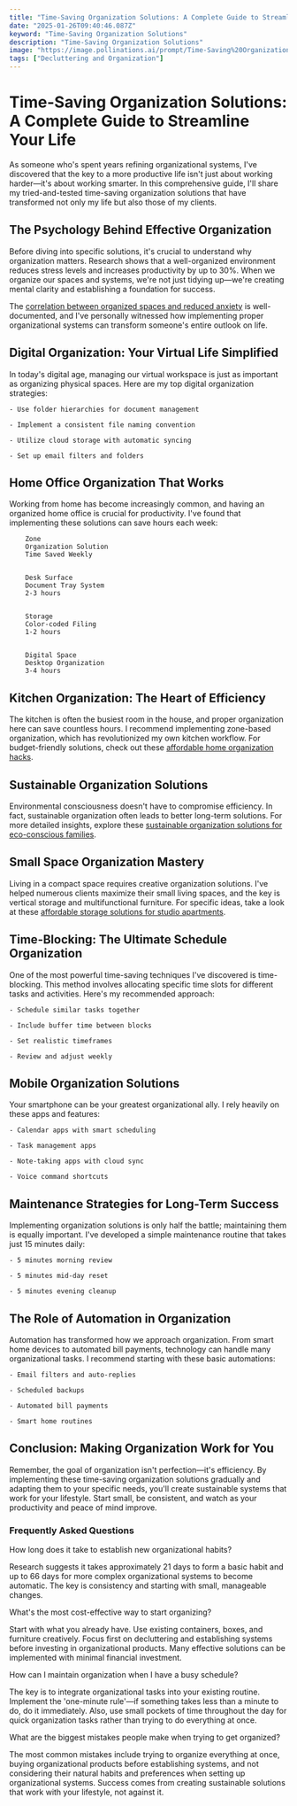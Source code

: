 ```yaml
---
title: "Time-Saving Organization Solutions: A Complete Guide to Streamline Your Life"
date: "2025-01-26T09:40:46.087Z"
keyword: "Time-Saving Organization Solutions"
description: "Time-Saving Organization Solutions"
image: "https://image.pollinations.ai/prompt/Time-Saving%20Organization%20Solutions%2C%20realistic%20photo%2C%20high%20quality%2C%204k?width=1024&height=1024&nologo=true"
tags: ["Decluttering and Organization"]
---
```



# Time-Saving Organization Solutions: A Complete Guide to Streamline Your Life


As someone who's spent years refining organizational systems, I've discovered that the key to a more productive life isn't just about working harder—it's about working smarter. In this comprehensive guide, I'll share my tried-and-tested time-saving organization solutions that have transformed not only my life but also those of my clients.



## The Psychology Behind Effective Organization


Before diving into specific solutions, it's crucial to understand why organization matters. Research shows that a well-organized environment reduces stress levels and increases productivity by up to 30%. When we organize our spaces and systems, we're not just tidying up—we're creating mental clarity and establishing a foundation for success.



The [correlation between organized spaces and reduced anxiety](https://www.sciencedirect.com/science/article/abs/pii/S0272494413000674) is well-documented, and I've personally witnessed how implementing proper organizational systems can transform someone's entire outlook on life.



## Digital Organization: Your Virtual Life Simplified


In today's digital age, managing our virtual workspace is just as important as organizing physical spaces. Here are my top digital organization strategies:




    - Use folder hierarchies for document management

    - Implement a consistent file naming convention

    - Utilize cloud storage with automatic syncing

    - Set up email filters and folders



## Home Office Organization That Works


Working from home has become increasingly common, and having an organized home office is crucial for productivity. I've found that implementing these solutions can save hours each week:




    
        Zone
        Organization Solution
        Time Saved Weekly
    
    
        Desk Surface
        Document Tray System
        2-3 hours
    
    
        Storage
        Color-coded Filing
        1-2 hours
    
    
        Digital Space
        Desktop Organization
        3-4 hours
    




## Kitchen Organization: The Heart of Efficiency


The kitchen is often the busiest room in the house, and proper organization here can save countless hours. I recommend implementing zone-based organization, which has revolutionized my own kitchen workflow. For budget-friendly solutions, check out these [affordable home organization hacks](https://productivityprospect.com/blog/affordable-home-organization-hacks-for-tight-budgets/).



## Sustainable Organization Solutions


Environmental consciousness doesn't have to compromise efficiency. In fact, sustainable organization often leads to better long-term solutions. For more detailed insights, explore these [sustainable organization solutions for eco-conscious families](https://productivityprospect.com/blog/sustainable-organization-solutions-for-eco-conscious-families/).



## Small Space Organization Mastery


Living in a compact space requires creative organization solutions. I've helped numerous clients maximize their small living spaces, and the key is vertical storage and multifunctional furniture. For specific ideas, take a look at these [affordable storage solutions for studio apartments](https://productivityprospect.com/blog/affordable-storage-solutions-for-studio-apartments/).



## Time-Blocking: The Ultimate Schedule Organization


One of the most powerful time-saving techniques I've discovered is time-blocking. This method involves allocating specific time slots for different tasks and activities. Here's my recommended approach:




    - Schedule similar tasks together

    - Include buffer time between blocks

    - Set realistic timeframes

    - Review and adjust weekly



## Mobile Organization Solutions


Your smartphone can be your greatest organizational ally. I rely heavily on these apps and features:




    - Calendar apps with smart scheduling

    - Task management apps

    - Note-taking apps with cloud sync

    - Voice command shortcuts



## Maintenance Strategies for Long-Term Success


Implementing organization solutions is only half the battle; maintaining them is equally important. I've developed a simple maintenance routine that takes just 15 minutes daily:




    - 5 minutes morning review

    - 5 minutes mid-day reset

    - 5 minutes evening cleanup



## The Role of Automation in Organization


Automation has transformed how we approach organization. From smart home devices to automated bill payments, technology can handle many organizational tasks. I recommend starting with these basic automations:




    - Email filters and auto-replies

    - Scheduled backups

    - Automated bill payments

    - Smart home routines



## Conclusion: Making Organization Work for You


Remember, the goal of organization isn't perfection—it's efficiency. By implementing these time-saving organization solutions gradually and adapting them to your specific needs, you'll create sustainable systems that work for your lifestyle. Start small, be consistent, and watch as your productivity and peace of mind improve.



### Frequently Asked Questions


How long does it take to establish new organizational habits?


Research suggests it takes approximately 21 days to form a basic habit and up to 66 days for more complex organizational systems to become automatic. The key is consistency and starting with small, manageable changes.



What's the most cost-effective way to start organizing?


Start with what you already have. Use existing containers, boxes, and furniture creatively. Focus first on decluttering and establishing systems before investing in organizational products. Many effective solutions can be implemented with minimal financial investment.



How can I maintain organization when I have a busy schedule?


The key is to integrate organizational tasks into your existing routine. Implement the 'one-minute rule'—if something takes less than a minute to do, do it immediately. Also, use small pockets of time throughout the day for quick organization tasks rather than trying to do everything at once.



What are the biggest mistakes people make when trying to get organized?


The most common mistakes include trying to organize everything at once, buying organizational products before establishing systems, and not considering their natural habits and preferences when setting up organizational systems. Success comes from creating sustainable solutions that work with your lifestyle, not against it.



